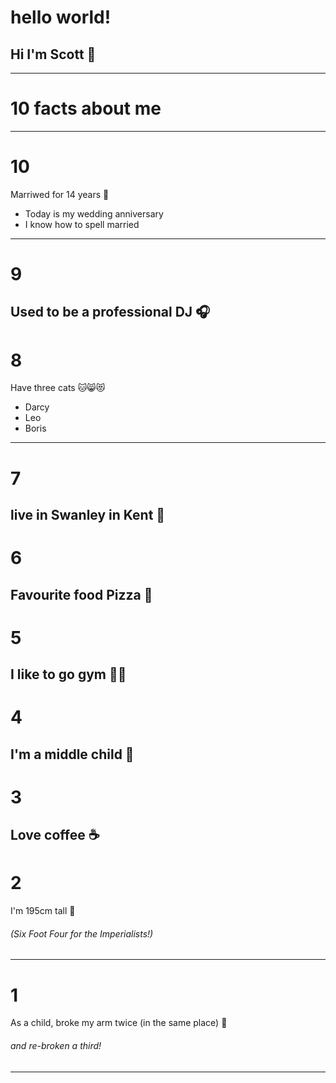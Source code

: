 # hello world! 

## Hi I'm Scott 👋
---
# 10 facts about me
---
# 10

Marriwed for 14 years 👫

- Today is my wedding anniversary
- I know how to spell married 
---
# 9

Used to be a professional DJ 🎧
---
# 8

Have three cats 🐱😸😻
- Darcy
- Leo
- Boris
---
# 7

live in Swanley in Kent 🏡
---
# 6

Favourite food Pizza 🍕
---
# 5

I like to go gym 🏋️‍♀️
---
# 4

I'm a middle child 🧒
---
# 3

Love coffee ☕️
---
# 2

I'm 195cm tall 📏

###### (Six Foot Four for the Imperialists!)
---
# 1

As a child, broke my arm twice (in the same place) 🏥

###### and re-broken a third!
---
